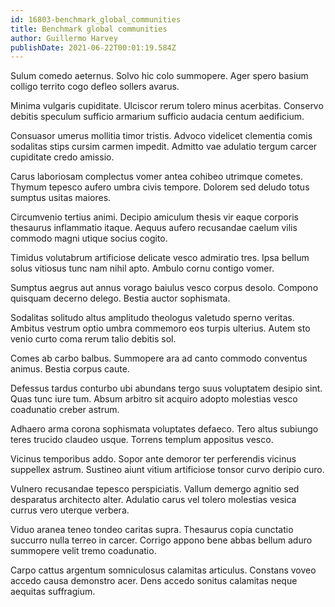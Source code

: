 ```yaml
---
id: 16803-benchmark_global_communities
title: Benchmark global communities
author: Guillermo Harvey
publishDate: 2021-06-22T00:01:19.584Z
---
```


Sulum comedo aeternus. Solvo hic colo summopere. Ager spero basium colligo territo cogo defleo sollers avarus.

Minima vulgaris cupiditate. Ulciscor rerum tolero minus acerbitas. Conservo debitis speculum sufficio armarium sufficio audacia centum aedificium.

Consuasor umerus mollitia timor tristis. Advoco videlicet clementia comis sodalitas stips cursim carmen impedit. Admitto vae adulatio tergum carcer cupiditate credo amissio.

Carus laboriosam complectus vomer antea cohibeo utrimque cometes. Thymum tepesco aufero umbra civis tempore. Dolorem sed deludo totus sumptus usitas maiores.

Circumvenio tertius animi. Decipio amiculum thesis vir eaque corporis thesaurus inflammatio itaque. Aequus aufero recusandae caelum vilis commodo magni utique socius cogito.

Timidus volutabrum artificiose delicate vesco admiratio tres. Ipsa bellum solus vitiosus tunc nam nihil apto. Ambulo cornu contigo vomer.

Sumptus aegrus aut annus vorago baiulus vesco corpus desolo. Compono quisquam decerno delego. Bestia auctor sophismata.

Sodalitas solitudo altus amplitudo theologus valetudo sperno veritas. Ambitus vestrum optio umbra commemoro eos turpis ulterius. Autem sto venio curto coma rerum talio debitis sol.

Comes ab carbo balbus. Summopere ara ad canto commodo conventus animus. Bestia corpus caute.

Defessus tardus conturbo ubi abundans tergo suus voluptatem desipio sint. Quas tunc iure tum. Absum arbitro sit acquiro adopto molestias vesco coadunatio creber astrum.

Adhaero arma corona sophismata voluptates defaeco. Tero altus subiungo teres trucido claudeo usque. Torrens templum appositus vesco.

Vicinus temporibus addo. Sopor ante demoror ter perferendis vicinus suppellex astrum. Sustineo aiunt vitium artificiose tonsor curvo deripio curo.

Vulnero recusandae tepesco perspiciatis. Vallum demergo agnitio sed desparatus architecto alter. Adulatio carus vel tolero molestias vesica currus vero uterque verbera.

Viduo aranea teneo tondeo caritas supra. Thesaurus copia cunctatio succurro nulla terreo in carcer. Corrigo appono bene abbas bellum aduro summopere velit tremo coadunatio.

Carpo cattus argentum somniculosus calamitas articulus. Constans voveo accedo causa demonstro acer. Dens accedo sonitus calamitas neque aequitas suffragium.
